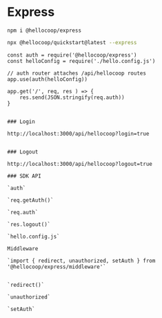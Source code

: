 # Express

```
npm i @hellocoop/express
```

```sh
npx @hellocoop/quickstart@latest --express 
```


```
const auth = require('@hellocoop/express')
const helloConfig = require('./hello.config.js')

// auth router attaches /api/hellocoop routes
app.use(auth(helloConfig))

app.get('/', req, res ) => {
    res.send(JSON.stringify(req.auth))
}


### Login 

http://localhost:3000/api/hellocoop?login=true


### Logout 

http://localhost:3000/api/hellocoop?logout=true

### SDK API

`auth`

`req.getAuth()`

`req.auth`

`res.logout()`

`hello.config.js`

Middleware

`import { redirect, unauthorized, setAuth } from '@hellocoop/express/middleware'`


`redirect()`

`unauthorized`

`setAuth`